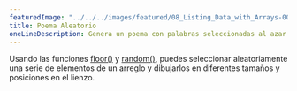 ---
featuredImage: "../../../images/featured/08_Listing_Data_with_Arrays-00_Random_Poetry-thumbnail.png"
title: Poema Aleatorio
oneLineDescription: Genera un poema con palabras seleccionadas al azar de un banco de palabras.
---

Usando las funciones <a href="/reference/#/p5/floor/" target="_blank">floor()</a> y 
<a href="/reference/#/p5/random/" target="_blank">random()</a>, puedes seleccionar 
aleatoriamente una serie de elementos de un arreglo y dibujarlos en diferentes tamaños y posiciones en el lienzo.
